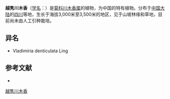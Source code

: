 {{Speciesbox
| name = 越隽川木香
| status = 
| status_system = 
| image =
| genus = Dolomiaea
| species = denticulata
| authority = (Ling) Shih
}}

'''越隽川木香'''（[[学名|学名]]：{{lang|la|''Dolomiaea denticulata''}}）是[[菊科|菊科]][[川木香属|川木香属]]的植物，为中国的特有植物。分布于[[中国大陆|中国大陆]]的[[四川|四川]]等地，生长于海拔3,000米至3,500米的地区，见于山坡林缘和草地，目前尚未由人工引种栽培。

== 异名 ==
* Vladimiria denticulata Ling

== 参考文献 ==
<div class="references-small">
* {{cite web| url =http://www.bioinfo.cn/db05/KmzwSpecies.php?action=view&id=4705| title =越隽川木香| work =《中国高等植物数据库全库》| publisher =中国科学院微生物研究所| author =昆明植物研究所| accessdate =2009-02-25| deadurl =yes| archiveurl =https://web.archive.org/web/20160305080836/http://www.bioinfo.cn/db05/KmzwSpecies.php?action=view&id=4705| archivedate =2016-03-05}}
</div>
{{Taxonbar|from=Q15231397}}

[[Category:川木香属|越隽川木香]]


{{植物小作品}}